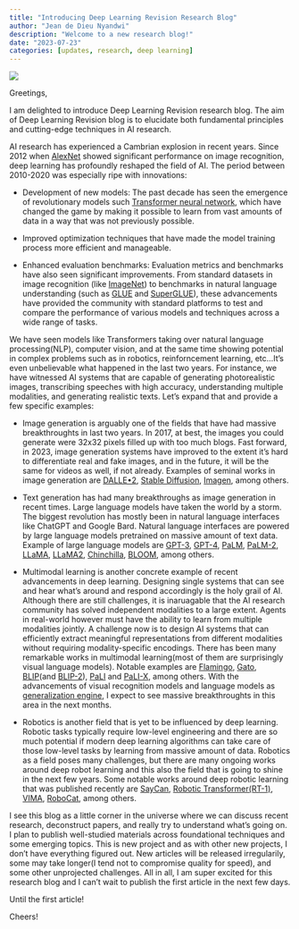 ```yaml
---
title: "Introducing Deep Learning Revision Research Blog"
author: "Jean de Dieu Nyandwi"
description: "Welcome to a new research blog!"
date: "2023-07-23"
categories: [updates, research, deep learning]
---
```

![](./introducing-deep-rev.png)

Greetings,

I am delighted to introduce Deep Learning Revision research blog. The aim of Deep Learning Revision blog is to elucidate both fundamental principles and cutting-edge techniques in AI research.

AI research has experienced a Cambrian explosion in recent years. Since 2012 when [AlexNet](https://papers.nips.cc/paper_files/paper/2012/hash/c399862d3b9d6b76c8436e924a68c45b-Abstract.html) showed significant performance on image recognition, deep learning has profoundly reshaped the field of AI. The period between 2010-2020 was especially ripe with innovations:

* Development of new models: The past decade has seen the emergence of revolutionary models such [Transformer neural network](https://arxiv.org/abs/1706.03762), which have changed the game by making it possible to learn from vast amounts of data in a way that was not previously possible.

* Improved optimization techniques that have made the model training process more efficient and manageable.

* Enhanced evaluation benchmarks: Evaluation metrics and benchmarks have also seen significant improvements. From standard datasets in image recognition (like [ImageNet](https://www.image-net.org/index.php)) to benchmarks in natural language understanding (such as [GLUE](https://arxiv.org/abs/1804.07461) and [SuperGLUE](https://arxiv.org/abs/1905.00537)), these advancements have provided the community with standard platforms to test and compare the performance of various models and techniques across a wide range of tasks.

We have seen models like Transformers taking over natural language processing(NLP), computer vision, and at the same time showing potential in complex problems such as in robotics, reinforncement learning, etc...It's even unbelievable what happened in the last two years. For instance, we have witnessed AI systems that are capable of generating photorealistic images, transcribing speeches with high accuracy, understanding multiple modalities, and generating realistic texts. Let's expand that and provide a few specific examples:

- Image generation is arguably one of the fields that have had massive breakthroughts in last two years. In 2017, at best, the images you could generate were 32x32 pixels filled up with too much blogs. Fast forward, in 2023, image generation systems have improved to the extent it's hard to differentiate real and fake images, and in the future, it will be the same for videos as well, if not already. Examples of seminal works in image generation are [DALLE•2](https://openai.com/dall-e-2), [Stable Diffusion](https://arxiv.org/abs/2112.10752), [Imagen](https://imagen.research.google/), among others.

- Text generation has had many breakthroughs as image generation in recent times. Large language models have taken the world by a storm. The biggest revolution has mostly been in natural language interfaces like ChatGPT and Google Bard. Natural language interfaces are powered by large language models pretrained on massive amount of text data. Example of large language models are [GPT-3](https://arxiv.org/abs/2005.14165), [GPT-4](https://arxiv.org/abs/2303.08774), [PaLM](https://arxiv.org/abs/2204.02311), [PaLM-2](https://blog.google/technology/ai/google-palm-2-ai-large-language-model/), [LLaMA](https://arxiv.org/abs/2302.13971), [LLaMA2](https://ai.meta.com/research/publications/llama-2-open-foundation-and-fine-tuned-chat-models/), [Chinchilla](https://arxiv.org/abs/2203.15556), [BLOOM](https://arxiv.org/abs/2211.05100), among others.

- Multimodal learning is another concrete example of recent advancements in deep learning. Designing single systems that can see and hear what's around and respond accordingly is the holy grail of AI.  Although there are still challenges, it is inaruagable that the AI research community has solved independent modalities to a large extent. Agents in real-world however must have the ability to learn from multiple modalities jointly. A challenge now is to design AI systems that can efficiently extract meaningful representations from different modalities without requiring modality-specific encodings. There has been many remarkable works in multimodal learning(most of them are surprisingly visual language models). Notable examples are [Flamingo](https://arxiv.org/abs/2204.14198), [Gato](https://arxiv.org/abs/2205.06175), [BLIP](https://arxiv.org/abs/2201.12086)(and [BLIP-2](https://arxiv.org/abs/2301.12597)), [PaLI](https://arxiv.org/abs/2209.06794) and [PaLI-X](https://arxiv.org/abs/2305.18565), among others. With the advancements of visual recognition models and language models as [generalization engine](https://evjang.com/2021/12/17/lang-generalization.html), I expect to see massive breakthroughts in this area in the next months.

- Robotics is another field that is yet to be influenced by deep learning. Robotic tasks typically require low-level engineering and there are so much potential if modern deep learning algorithms can take care of those low-level tasks by learning from massive amount of data. Robotics as a field poses many challenges, but there are many ongoing works around deep robot learning and this also the field that is going to shine in the next few years. Some notable works around deep robotic learning that was published recently are [SayCan](https://say-can.github.io/), [Robotic Transformer(RT-1)](https://robotics-transformer.github.io/), [VIMA](https://arxiv.org/abs/2210.03094), [RoboCat](https://arxiv.org/abs/2306.11706), among others.

I see this blog as a little corner in the universe where we can discuss recent research, deconstruct papers, and really try to understand what's going on. I plan to publish well-studied materials across foundational techniques and some emerging topics. This is new project and as with other new projects, I don't have everything figured out. New articles will be released irregularily, some may take longer(I tend not to compromise quality for speed), and some other unprojected challenges. All in all, I am super excited for this research blog and I can't wait to publish the first article in the next few days.

Until the first article!

Cheers!





